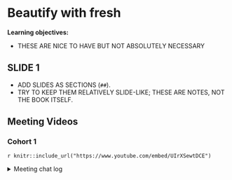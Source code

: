 # Beautify with fresh

**Learning objectives:**

- THESE ARE NICE TO HAVE BUT NOT ABSOLUTELY NECESSARY

## SLIDE 1

- ADD SLIDES AS SECTIONS (`##`).
- TRY TO KEEP THEM RELATIVELY SLIDE-LIKE; THESE ARE NOTES, NOT THE BOOK ITSELF.

## Meeting Videos

### Cohort 1

`r knitr::include_url("https://www.youtube.com/embed/UIrXSewtDCE")`

<details>
<summary> Meeting chat log </summary>

```
00:21:36	Russ:	TODO: find link for Joe Cheng's talk about styling shiny
00:47:53	Jack Penzer:	To preview the code, use OSUICode::get_example("fresh/bs4Dash-custom").
00:48:31	Russ:	https://github.com/DivadNojnarg/OSUICode/blob/master/inst/fresh/shinydashboardPlus-cyberpunk/app.R
00:49:02	Arthur Shaw:	https://rstudio.github.io/shinyuieditor/
00:49:18	Russ:	https://rstudio.github.io/shinyuieditor/
00:54:52	Russ:	https://developer.chrome.com/docs/lighthouse/accessibility/
```
</details>
